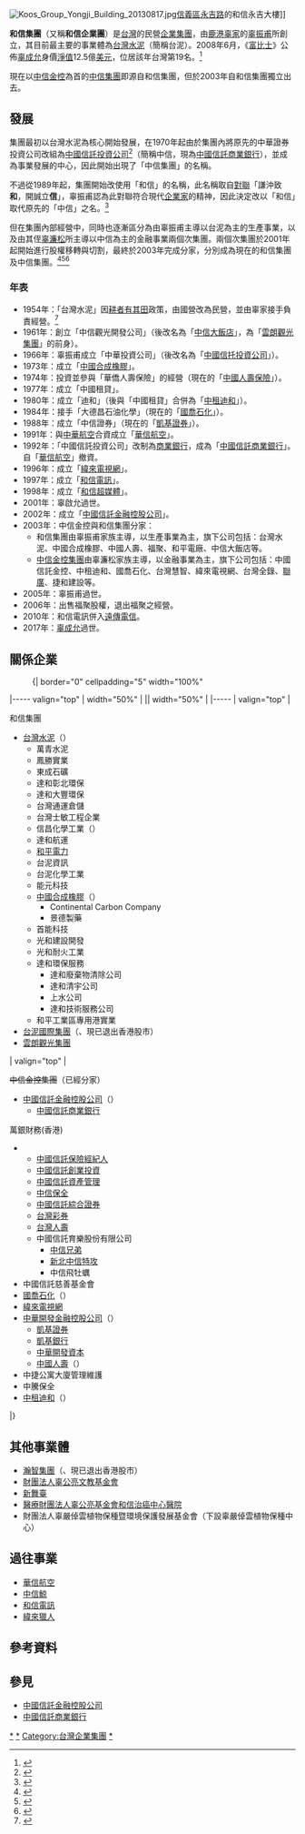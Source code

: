 {{Otheruses|subject=台湾企业和信集团|other=韩国早期财阀|和信集团 (韩国)}}
[[File:Koos_Group_Yongji_Building_20130817.jpg|thumb]][[信義區_(臺北市)|信義區]][[永吉路_(台北市)|永吉路]]的和信永吉大樓]]

'''和信集團'''（又稱'''和信企業團'''）是[[台灣|台灣]]的民營[[企業集團|企業集團]]，由[[鹿港辜家|鹿港辜家]]的[[辜振甫|辜振甫]]所創立，其目前最主要的事業體為[[台灣水泥|台灣水泥]]（簡稱台泥）。2008年6月，《[[富比士|富比士]]》公佈[[辜成允|辜成允]]身價[[淨值|淨值]]12.5億[[美元|美元]]，位居該年台灣第19名。<ref>{{cite news| author=林美芬| title=富比士評比 台灣首富蔡宏圖| url=http://www.libertytimes.com.tw/2008/new/jun/6/today-life6.htm| accessdate=2013-01-18| newspaper=自由時報| date=2008-06-06| author2=王亮勻| deadurl=yes| archiveurl=https://web.archive.org/web/20130421093640/http://www.libertytimes.com.tw/2008/new/jun/6/today-life6.htm| archivedate=2013-04-21}}</ref>

現在以[[中國信託金融控股公司|中信金控]]為首的[[中國信託金融控股|中信集團]]即源自和信集團，但於2003年自和信集團獨立出去。

==發展==
集團最初以台灣水泥為核心開始發展，在1970年起由於集團內將原先的中華證券投資公司改組為[[中國信託投資公司|中國信託投資公司]]<ref>{{cite news| author=| title=中華證券公司 決定增資更名| accessdate=2013-01-18| newspaper=經濟日報| date=1971-02-17}}</ref>（簡稱中信，現為[[中國信託商業銀行|中國信託商業銀行]]），並成為事業發展的中心，因此開始出現了「中信集團」的名稱。

不過從1989年起，集團開始改使用「和信」的名稱，此名稱取自[[對聯|對聯]]「謙沖致'''和'''，開誠立'''信'''」，辜振甫認為此對聯符合現代[[企業家|企業家]]的精神，因此決定改以「和信」取代原先的「中信」之名。<ref>{{cite news| author=張輝銜| title=中信集團今稱和信集團| accessdate=2013-01-18| newspaper=經濟日報| date=1991-08-08}}</ref> 

但在集團內部經營中，同時也逐漸區分為由辜振甫主導以台泥為主的生產事業，以及由其侄[[辜濂松|辜濂松]]所主導以中信為主的金融事業兩個次集團。兩個次集團於2001年起開始進行股權移轉與切割，最終於2003年完成分家，分別成為現在的和信集團及中信集團。<ref>{{cite news| author=陳信榮| title=和信專注電信及傳產　打造水泥王國 五年斥資20億美元 年營運目標千萬公噸| accessdate=2013-01-18| newspaper=經濟日報| date=2003-06-13}}</ref><ref>{{cite news| author=吳雯雯| title=走向專業 和信集團寧靜分家| accessdate=2013-01-18| newspaper=聯合報| date=2003-06-13}}</ref><ref>{{cite journal| author=吳修辰| title=台灣最後貴族企業家傳奇| journal=商業週刊| date=2012-12-17| issue=1308| url=http://www.businessweekly.com.tw/webarticle.php?id=48787&p=1| accessdate=2013-01-18| archive-date=2012-12-17| archive-url=https://web.archive.org/web/20121217030143/http://www.businessweekly.com.tw/webarticle.php?id=48787&p=1| dead-url=no}}</ref>

===年表===
* 1954年：「台灣水泥」因[[耕者有其田|耕者有其田]]政策，由國營改為民營，並由辜家接手負責經營。<ref>{{cite journal| author=黃昭勇| title=辜濂松辭世 中信股權可繼承 人脈難承接| journal=天下雜誌| date=2012-12-12| issue=512| pages=33| accessdate=2013-02-03}}</ref>
* 1961年：創立「中信觀光開發公司」（後改名為「[[中信大飯店|中信大飯店]]」，為「[[雲朗觀光集團|雲朗觀光集團]]」的前身）。
* 1966年：辜振甫成立「中華投資公司」（後改名為「[[中國信托投資公司|中國信托投資公司]]」）。
* 1973年：成立「[[中國合成橡膠|中國合成橡膠]]」。
* 1974年：投資並參與「華僑人壽保險」的經營（現在的「[[中國人壽保險_(台灣)|中國人壽保險]]」）。
* 1977年：成立「中國租貸」。
* 1980年：成立「迪和」（後與「中國租貸」合併為「[[中租控股|中租迪和]]」）。
* 1984年：接手「大德昌石油化學」（現在的「[[國喬石化|國喬石化]]」）。
* 1988年：成立「中信證券」（現在的「[[凱基證券|凱基證券]]」）。
* 1991年：與[[中華航空|中華航空]]合資成立「[[華信航空|華信航空]]」。
* 1992年：「中國信託投資公司」改制為[[商業銀行|商業銀行]]，成為「[[中國信託商業銀行|中國信託商業銀行]]」。自「[[華信航空|華信航空]]」撤資。
* 1996年：成立「[[緯來電視網|緯來電視網]]」。
* 1997年：成立「[[和信電訊|和信電訊]]」。
* 1998年：成立「[[和信超媒體|和信超媒體]]」。
* 2001年：辜啟允過世。
* 2002年：成立「[[中國信託金融控股公司|中國信託金融控股公司]]」。
* 2003年：中信金控與和信集團分家：
** 和信集團由辜振甫家族主導，以生產事業為主，旗下公司包括：台灣水泥、中國合成橡膠、中國人壽、福聚、和平電廠、中信大飯店等。
** [[中信金控|中信金控集團]]由辜濂松家族主導，以金融事業為主，旗下公司包括：中國信託金控、中租迪和、國喬石化、台灣慧智、緯來電視網、台灣全錄、[[聯廣|聯廣]]、捷和建設等。
* 2005年：辜振甫過世。
* 2006年：出售福聚股權，退出福聚之經營。
* 2010年：和信電訊併入[[遠傳電信|遠傳電信]]。
* 2017年：[[辜成允|辜成允]]過世。

== 關係企業 ==
:{| border="0" cellpadding="5" width="100%"
|----- valign="top"
| width="50%" | || width="50%" | 
|-----
| valign="top" |
; 和信集團
* [[台灣水泥|台灣水泥]]（{{Twse2|1101}}）
** 萬青水泥
** 鳳勝實業
** 東成石礦
** 達和彰北環保
** 達和大豐環保
** 台灣通運倉儲
** 台灣士敏工程企業
** 信昌化學工業（{{Twse2|4725}}）
** 達和航運
** [[和平電廠|和平電力]]
** 台泥資訊
** 台泥化學工業
** 能元科技
** [[中國合成橡膠|中國合成橡膠]]（{{Twse2|2104}}）
*** Continental Carbon Company
*** 景德製藥
** 首能科技
** 光和建設開發
** 光和耐火工業
** 達和環保服務
***達和廢棄物清除公司
***達和清宇公司
***上水公司
***達和技術服務公司
** 和平工業區專用港實業
* [[台泥國際集團|台泥國際集團]]（{{Hkex2|1136}}、現已退出香港股市）
* [[雲朗觀光集團|雲朗觀光集團]]

 

| valign="top" |
; <s>中信金控集團</s>（已經分家）
* [[中國信託金融控股|中國信託金融控股公司]]（{{Twse2|2891}}）
** [[中國信託商業銀行|中國信託商業銀行]]
萬銀財務(香港)
** [[中國信託保險經紀人|中國信託保險經紀人]]
** [[中國信託創業投資|中國信託創業投資]]
** [[中國信託資產管理|中國信託資產管理]]
** [[中信保全|中信保全]]
** [[中國信託綜合證券|中國信託綜合證券]]
** [[台灣彩券|台灣彩券]]
** [[台灣人壽|台灣人壽]]
** 中國信託育樂股份有限公司
*** [[中信兄弟|中信兄弟]]
*** [[新北中信特攻|新北中信特攻]]
*** 中信飛牡蠣
* 中國信託慈善基金會
* [[國喬石化|國喬石化]]（{{Twse2|1312}}）
* [[緯來電視網|緯來電視網]]
*[[開發金控|中華開發金融控股公司]]（{{Twse2|2883}}）
**[[凱基證券|凱基證券]]
**[[凱基銀行|凱基銀行]]
**[[中華開發資本|中華開發資本]]
**[[中國人壽保險_(台灣)|中國人壽]]（{{Twse2|2823}}）
* 中捷公寓大廈管理維護
* 中騰保全
* [[中租控股|中租迪和]]（{{Twse2|5871}}）
|}

== 其他事業體 ==
* [[瀚智集團|瀚智集團]]（{{Hkex2|0516}}、現已退出香港股市）
* [[辜公亮文教基金會|財團法人辜公亮文教基金會]]
* [[新舞臺|新舞臺]]
* [[和信醫院|醫療財團法人辜公亮基金會和信治癌中心醫院]]
*財團法人辜嚴倬雲植物保種暨環境保護發展基金會（下設辜嚴倬雲植物保種中心）

== 過往事業 ==
* [[華信航空|華信航空]]
* [[中信鯨|中信鯨]]
* [[和信電訊|和信電訊]]
* [[緯來獵人|緯來獵人]]

== 參考資料 ==
{{Reflist}}

== 參見 ==
* [[中國信託金融控股公司|中國信託金融控股公司]]
* [[中國信託商業銀行|中國信託商業銀行]]

[[Category:和信集團|*]]
[[Category:鹿港辜家|*]]
[[Category:台灣企業集團|Category:台灣企業集團]]
[[Category:臺灣證券交易所上市公司|*]]